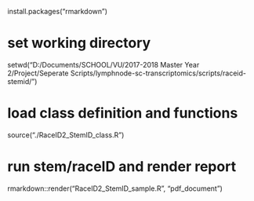 install.packages("rmarkdown")


# set working directory
setwd("D:/Documents/SCHOOL/VU/2017-2018 Master Year 2/Project/Seperate Scripts/lymphnode-sc-transcriptomics/scripts/raceid-stemid/")

# load class definition and functions
source("./RaceID2_StemID_class.R")

# run stem/raceID and render report 
rmarkdown::render("RaceID2_StemID_sample.R", "pdf_document")